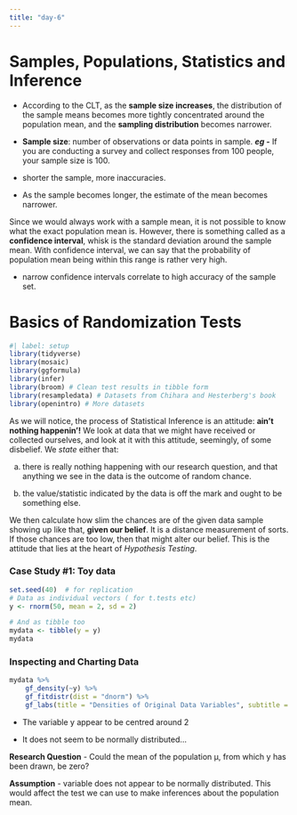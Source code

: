 ```yaml
---
title: "day-6"
---
```


# Samples, Populations, Statistics and Inference

-   According to the CLT, as the **sample size increases**, the distribution of the sample means becomes more tightly concentrated around the population mean, and the **sampling distribution** becomes narrower.

-   **Sample size**: number of observations or data points in sample. ***eg -*** If you are conducting a survey and collect responses from 100 people, your sample size is 100.

-   shorter the sample, more inaccuracies.

-   As the sample becomes longer, the estimate of the mean becomes narrower.

Since we would always work with a sample mean, it is not possible to know what the exact population mean is. However, there is something called as a **confidence interval**, whisk is the standard deviation around the sample mean. With confidence interval, we can say that the probability of population mean being within this range is rather very high.

-   narrow confidence intervals correlate to high accuracy of the sample set.

# Basics of Randomization Tests

```r
#| label: setup
library(tidyverse)
library(mosaic)
library(ggformula)
library(infer)
library(broom) # Clean test results in tibble form
library(resampledata) # Datasets from Chihara and Hesterberg's book
library(openintro) # More datasets
```

As we will notice, the process of Statistical Inference is an attitude: **ain’t nothing happenin’!** We look at data that we might have received or collected ourselves, and look at it with this attitude, seemingly, of some disbelief. We *state* either that:

a.  there is really nothing happening with our research question, and that anything we see in the data is the outcome of random chance.

b.  the value/statistic indicated by the data is off the mark and ought to be something else.

We then calculate how slim the chances are of the given data sample showing up like that, **given our belief**. It is a distance measurement of sorts. If those chances are too low, then that might alter our belief. This is the attitude that lies at the heart of *Hypothesis Testing*.

### **Case Study #1: Toy data**

```r
set.seed(40)  # for replication
# Data as individual vectors ( for t.tests etc)
y <- rnorm(50, mean = 2, sd = 2)

# And as tibble too
mydata <- tibble(y = y)
mydata
```

### **Inspecting and Charting Data**

```r
mydata %>%
    gf_density(~y) %>%
    gf_fitdistr(dist = "dnorm") %>%
    gf_labs(title = "Densities of Original Data Variables", subtitle = "Compared with Normal Density")
```

-   The variable y appear to be centred around 2

-   It does not seem to be normally distributed…

**Research Question** - Could the mean of the population μ, from which y has been drawn, be zero?

**Assumption** - variable does not appear to be normally distributed. This would affect the test we can use to make inferences about the population mean.

